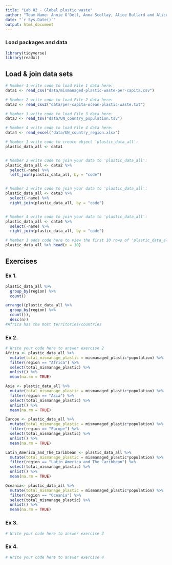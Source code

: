 ```yaml
---
title: "Lab 02 - Global plastic waste"
author: "Team Name: Annie O'Dell, Anna Scollay, Alice Bullard and Alice Miller"
date: "`r Sys.Date()`"
output: html_document
---
```


### Load packages and data

```r
library(tidyverse)
library(readxl)
```


## Load & join data sets

```r
# Member 1 write code to load File 1 data here:
data1 <- read_csv("data/mismanaged-plastic-waste-per-capita.csv")

# Member 2 write code to load File 2 data here:
data2 <- read_csv2("data/per-capita-ocean-plastic-waste.txt")

# Member 3 write code to load File 3 data here:
data3 <- read_tsv("data/UN_country_population.tsv")

# Member 4 write code to load File 4 data here:
data4 <- read_excel("data/UN_country_region.xlsx")

```



```r
# Member 1 write code to create object 'plastic_data_all':
plastic_data_all <- data1


# Member 2 write code to join your data to 'plastic_data_all':
plastic_data_all <- data2 %>%
  select(-name) %>%
  left_join(plastic_data_all, by = "code")


# Member 3 write code to join your data to 'plastic_data_all':
plastic_data_all <- data3 %>%
  select(-name) %>%
  right_join(plastic_data_all, by = "code")


# Member 4 write code to join your data to 'plastic_data_all':
plastic_data_all <- data4 %>%
  select(-name) %>%
  right_join(plastic_data_all, by = "code")


```


```r
# Member 1 adds code here to view the first 10 rows of 'plastic_data_all'
plastic_data_all %>% head(n = 10)


```



## Exercises

### Ex 1.

```r
plastic_data_all %>%
  group_by(region) %>%
  count()

arrange((plastic_data_all %>%
  group_by(region) %>%
  count()), 
  desc(n))
#Africa has the most territories/countries
```



### Ex 2.

```r
# Write your code here to answer exercise 2
Africa <- plastic_data_all %>% 
  mutate(total_mismanage_plastic = mismanaged_plastic*population) %>%
  filter(region == "Africa") %>%
  select(total_mismanage_plastic) %>%
  unlist() %>%
  mean(na.rm = TRUE)

Asia <- plastic_data_all %>% 
  mutate(total_mismanage_plastic = mismanaged_plastic*population) %>%
  filter(region == "Asia") %>%
  select(total_mismanage_plastic) %>%
  unlist() %>%
  mean(na.rm = TRUE)

Europe <- plastic_data_all %>% 
  mutate(total_mismanage_plastic = mismanaged_plastic*population) %>%
  filter(region == "Europe") %>%
  select(total_mismanage_plastic) %>%
  unlist() %>%
  mean(na.rm = TRUE)

Latin_America_and_The_Caribbean <- plastic_data_all %>% 
  mutate(total_mismanage_plastic = mismanaged_plastic*population) %>%
  filter(region == "Latin America and The Caribbean") %>%
  select(total_mismanage_plastic) %>%
  unlist() %>%
  mean(na.rm = TRUE)

Oceania<- plastic_data_all %>% 
  mutate(total_mismanage_plastic = mismanaged_plastic*population) %>%
  filter(region == "Oceania") %>%
  select(total_mismanage_plastic) %>%
  unlist() %>%
  mean(na.rm = TRUE)


```


### Ex 3.

```r
# Write your code here to answer exercise 3


```


### Ex 4.

```r
# Write your code here to answer exercise 4



```
